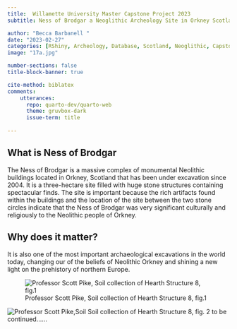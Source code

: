 ---
title:  Willamette University Master Capstone Project 2023 
subtitle: Ness of Brodgar a Neoglithic Archeology Site in Orkney Scotland

author: "Becca Barbanell "
date: "2023-02-27"
categories: [RShiny, Archeology, Database, Scotland, Neoglithic, Capstone]
image: "17a.jpg"

number-sections: false
title-block-banner: true

cite-method: biblatex
comments: 
    utterances: 
      repo: quarto-dev/quarto-web
      theme: gruvbox-dark
      issue-term: title
      
---


## What is Ness of Brodgar


The Ness of Brodgar is a massive complex of monumental Neolithic buildings located in Orkney, Scotland that has been under excavation since 2004. It is a three-hectare site filled with huge stone structures containing spectacular finds. The site is important because the rich artifacts found within the buildings and the location of the site between the two stone circles indicate that the Ness of Brodgar was very significant culturally and religiously to the Neolithic people of Orkney.


##  Why does it matter?


It is also one of the most important archaeological excavations in the world today, changing our of the beliefs of Neolithic Orkney and shining a new light on the prehistory of northern Europe.







![Professor Scott Pike, Soil collection of Hearth Structure 8, fig.1](17a.jpg)



![Professor Scott Pike,Soil Soil collection of Hearth Structure 8, fig. 2](19aa.jpg)
to be continued...... 
